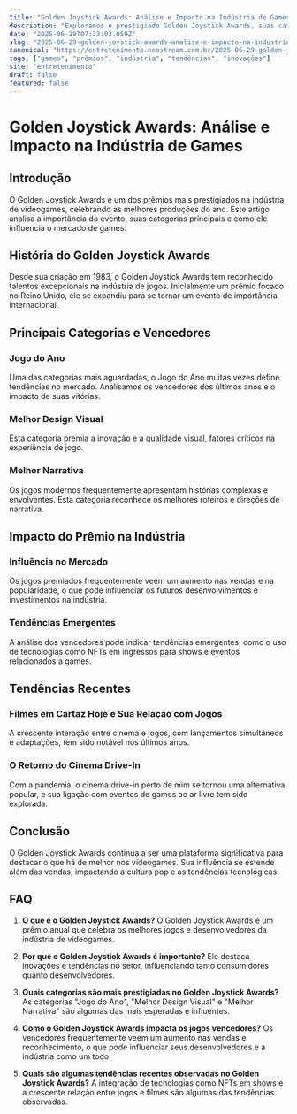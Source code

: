 ```yaml
---
title: "Golden Joystick Awards: Análise e Impacto na Indústria de Games"
description: "Exploramos o prestigiado Golden Joystick Awards, suas categorias, vencedores recentes e o impacto na indústria de games em 2023. Descubra as tendências e inovações."
date: "2025-06-29T07:33:03.059Z"
slug: "2025-06-29-golden-joystick-awards-analise-e-impacto-na-industria-de-games"
canonical: "https://entretenimento.neostream.com.br/2025-06-29-golden-joystick-awards-analise-e-impacto-na-industria-de-games"
tags: ["games", "prêmios", "indústria", "tendências", "inovações"]
site: "entretenimento"
draft: false
featured: false
---
```


# Golden Joystick Awards: Análise e Impacto na Indústria de Games

## Introdução
O Golden Joystick Awards é um dos prêmios mais prestigiados na indústria de videogames, celebrando as melhores produções do ano. Este artigo analisa a importância do evento, suas categorias principais e como ele influencia o mercado de games.

## História do Golden Joystick Awards
Desde sua criação em 1983, o Golden Joystick Awards tem reconhecido talentos excepcionais na indústria de jogos. Inicialmente um prêmio focado no Reino Unido, ele se expandiu para se tornar um evento de importância internacional.

## Principais Categorias e Vencedores
### Jogo do Ano
Uma das categorias mais aguardadas, o Jogo do Ano muitas vezes define tendências no mercado. Analisamos os vencedores dos últimos anos e o impacto de suas vitórias.

### Melhor Design Visual
Esta categoria premia a inovação e a qualidade visual, fatores críticos na experiência de jogo.

### Melhor Narrativa
Os jogos modernos frequentemente apresentam histórias complexas e envolventes. Esta categoria reconhece os melhores roteiros e direções de narrativa.

## Impacto do Prêmio na Indústria
### Influência no Mercado
Os jogos premiados frequentemente veem um aumento nas vendas e na popularidade, o que pode influenciar os futuros desenvolvimentos e investimentos na indústria.

### Tendências Emergentes
A análise dos vencedores pode indicar tendências emergentes, como o uso de tecnologias como NFTs em ingressos para shows e eventos relacionados a games.

## Tendências Recentes
### Filmes em Cartaz Hoje e Sua Relação com Jogos
A crescente interação entre cinema e jogos, com lançamentos simultâneos e adaptações, tem sido notável nos últimos anos.

### O Retorno do Cinema Drive-In
Com a pandemia, o cinema drive-in perto de mim se tornou uma alternativa popular, e sua ligação com eventos de games ao ar livre tem sido explorada.

## Conclusão
O Golden Joystick Awards continua a ser uma plataforma significativa para destacar o que há de melhor nos videogames. Sua influência se estende além das vendas, impactando a cultura pop e as tendências tecnológicas.

## FAQ

1. **O que é o Golden Joystick Awards?**
   O Golden Joystick Awards é um prêmio anual que celebra os melhores jogos e desenvolvedores da indústria de videogames.

2. **Por que o Golden Joystick Awards é importante?**
   Ele destaca inovações e tendências no setor, influenciando tanto consumidores quanto desenvolvedores.

3. **Quais categorias são mais prestigiadas no Golden Joystick Awards?**
   As categorias "Jogo do Ano", "Melhor Design Visual" e "Melhor Narrativa" são algumas das mais esperadas e influentes.

4. **Como o Golden Joystick Awards impacta os jogos vencedores?**
   Os vencedores frequentemente veem um aumento nas vendas e reconhecimento, o que pode influenciar seus desenvolvedores e a indústria como um todo.

5. **Quais são algumas tendências recentes observadas no Golden Joystick Awards?**
   A integração de tecnologias como NFTs em shows e a crescente relação entre jogos e filmes são algumas das tendências observadas.